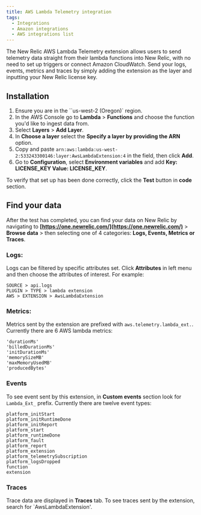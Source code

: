 ```yaml
---
title: AWS Lambda Telemetry integration
tags:
  - Integrations
  - Amazon integrations
  - AWS integrations list
---
```


The New Relic AWS Lambda Telemetry extension allows users to send telemetry data straight from their lambda functions into New Relic, with no need to set up triggers or connect Amazon CloudWatch. Send your logs, events, metrics and traces by simply adding the extension as the layer and inputting your New Relic license key.

## Installation

1. Ensure you are in the ``us-west-2 (Oregon)` region.
2. In the AWS Console go to **Lambda** > **Functions** and choose the function you'd like to ingest data from.
3. Select **Layers** > **Add Layer**.
4. In **Choose a layer** select the **Specify a layer by providing the ARN** option.
5. Copy and paste `arn:aws:lambda:us-west-2:533243300146:layer:AwsLambdaExtension:4` in the field, then click **Add**.
6. Go to **Configuration**, select **Environment variables** and add **Key: LICENSE_KEY  Value: LICENSE_KEY**. 

To verify that set up has been done correctly, click the **Test** button in **code** section. 

## Find your data

After the test has completed, you can find your data on New Relic by navigating to **[https://one.newrelic.com/](https://one.newrelic.com/)** > **Browse data** > then selecting one of 4 categories: **Logs, Events, Metrics or Traces**.

### Logs:

Logs can be filtered by specific attributes set. Click **Attributes** in left menu and then choose the attributes of interest. For example:

```
SOURCE > api.logs
PLUGIN > TYPE > lambda extension
AWS > EXTENSION > AwsLambdaExtension
```

### Metrics:

Metrics sent by the extension are prefixed with `aws.telemetry.lambda_ext.`. Currently there are 6 AWS lambda metrics:

```
'durationMs'
'billedDurationMs'
'initDurationMs'
'memorySizeMB'
'maxMemoryUsedMB'
'producedBytes'
```

### Events

To see event sent by this extension, in **Custom events** section look for `Lambda_Ext_` prefix. Currently there are twelve event types:

```
platform_initStart
platform_initRuntimeDone
platform_initReport
platform_start
platform_runtimeDone
platform_fault
platform_report
platform_extension
platform_telemetrySubscription
platform_logsDropped
function
extension
```

### Traces

Trace data are displayed in **Traces** tab. To see traces sent by the extension, search for `AwsLambdaExtension'.
